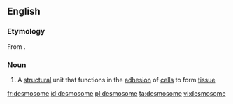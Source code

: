 ==English==

===Etymology===
From {{etyl|grc|en}} {{m|grc|δεσμός||link, connection}} {{suffix||some|lang=en}}.

===Noun===
{{wikipedia}}
{{en-noun}}

# {{context|biology|lang=en}} A [[structural]] unit that functions in the [[adhesion]] of [[cell]]s to form [[tissue]]

[[fr:desmosome]]
[[id:desmosome]]
[[pl:desmosome]]
[[ta:desmosome]]
[[vi:desmosome]]